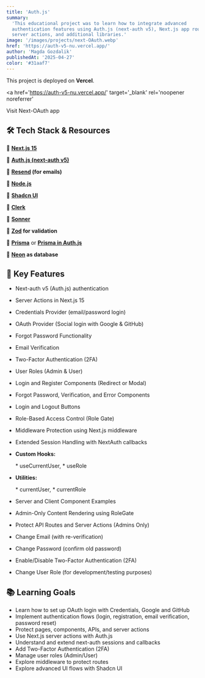 ```yaml
---
title: 'Auth.js'
summary:
  'This educational project was to learn how to integrate advanced
  authentication features using Auth.js (next-auth v5), Next.js app router
  server actions, and additional libraries.'
image: '/images/projects/next-OAuth.webp'
href: 'https://auth-v5-nu.vercel.app/'
author: 'Magda Gozdalik'
publishedAt: '2025-04-27'
color: '#31aaf7'
---
```


This project is deployed on **Vercel**.

<a
  href='https://auth-v5-nu.vercel.app/'
  target='_blank'
  rel='noopener noreferrer'
>
  Visit Next-OAuth app
</a>

## 🛠 Tech Stack & Resources

🔗 **<a href="https://nextjs.org/docs" target="_blank">Next.js 15</a>**

🔗
**<a href="https://authjs.dev/getting-started/migrating-to-v5" target="_blank">Auth.js
(next-auth v5)</a>**

🔗 **<a href="https://resend.com/docs/introduction" target="_blank">Resend</a>
(for emails)**

🔗 **<a href="https://nodejs.org/en" target="_blank">Node.js</a>**

🔗 **<a href="https://ui.shadcn.com/" target="_blank">Shadcn UI</a>**

🔗 **<a href="https://clerk.com/docs" target="_blank">Clerk</a>**

🔗 **<a href="https://sonner.emilkowal.ski/" target="_blank">Sonner</a>**

🔗 **<a href="https://zod.dev/?id=introduction" target="_blank">Zod</a> for
validation**

🔗
**<a href="https://www.prisma.io/docs/guides/nextjs?_gl=1*gfisl3*_up*MQ..*_gs*MQ..&gclid=CjwKCAjwq7fABhB2EiwAwk-YbAN_TEy4x6GmPvWLbd2BGxur5CVvSmJi0xApYZawalHPZoSHTdL3NxoC0W4QAvD_BwE&gbraid=0AAAAA9nNp_eoV7Fb88Ucnyym2WwdiCzdz" target="_blank">Prisma</a>**
or
**<a href="https://authjs.dev/getting-started/adapters/prisma" target="_blank">Prisma
in Auth.js</a>**

🔗 **<a href="https://neon.tech/" target="_blank">Neon</a> as database**

## 🔑 Key Features

- Next-auth v5 (Auth.js) authentication
- Server Actions in Next.js 15
- Credentials Provider (email/password login)
- OAuth Provider (Social login with Google & GitHub)
- Forgot Password Functionality
- Email Verification
- Two-Factor Authentication (2FA)
- User Roles (Admin & User)
- Login and Register Components (Redirect or Modal)
- Forgot Password, Verification, and Error Components
- Login and Logout Buttons
- Role-Based Access Control (Role Gate)
- Middleware Protection using Next.js middleware
- Extended Session Handling with NextAuth callbacks

- **Custom Hooks:**

  \* useCurrentUser, \* useRole

- **Utilities:**

  \* currentUser, \* currentRole

- Server and Client Component Examples
- Admin-Only Content Rendering using RoleGate
- Protect API Routes and Server Actions (Admins Only)
- Change Email (with re-verification)
- Change Password (confirm old password)
- Enable/Disable Two-Factor Authentication (2FA)
- Change User Role (for development/testing purposes)

## 📚 Learning Goals

- Learn how to set up OAuth login with Credentials, Google and GitHub
- Implement authentication flows (login, registration, email verification,
  password reset)
- Protect pages, components, APIs, and server actions
- Use Next.js server actions with Auth.js
- Understand and extend next-auth sessions and callbacks
- Add Two-Factor Authentication (2FA)
- Manage user roles (Admin/User)
- Explore middleware to protect routes
- Explore advanced UI flows with Shadcn UI
